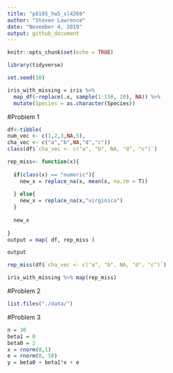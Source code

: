 ```yaml
---
title: "p8105_hw5_sl4269"
author: "Steven Lawrence"
date: "November 4, 2019"
output: github_document
---
```


```r
knitr::opts_chunk$set(echo = TRUE)
```

```r
library(tidyverse)

set.seed(10)

iris_with_missing = iris %>% 
  map_df(~replace(.x, sample(1:150, 20), NA)) %>%
  mutate(Species = as.character(Species))


```
#Problem 1

```r

df<-tibble(
num_vec <- c(1,2,3,NA,5),
cha_vec <- c("a","b",NA,"d","c"))
class(df$`cha_vec <- c("a", "b", NA, "d", "c")`)

rep_miss<- function(x){
  
  if(class(x) == "numeric"){
    new_x = replace_na(x, mean(x, na.rm = T))
  
  } else{
    new_x = replace_na(x,"virginica")
  }
  
  new_x
  
}
output = map( df, rep_miss )

output

rep_miss(df$`cha_vec <- c("a", "b", NA, "d", "c")`)


```

```r
iris_with_missing %>% map(rep_miss)


```

#Problem 2

```r
list.files("./data/")
```


#Problem 3

```r

n = 30
beta1 = 0
beta0 = 2
x = rnorm(0,1)
e = rnorm(0, 50)
y = beta0 + beta1*x + e


  
```



